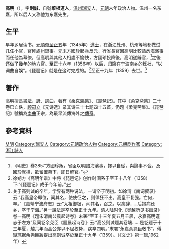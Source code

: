 '''高明'''（{{bd|1305年||1359年||G}}），字'''則誠'''，自號'''菜根道人'''，[[溫州|溫州]][[瑞安|瑞安]]人，[[元朝|元朝]]末年政治人物。温州一名东嘉，所以后人又称他为东嘉先生。

== 生平 ==
早年乡居读书。[[元順帝|元順帝]][[至正|至正]]五年（1345年）[[進士|進士]]，在浙江处州、杭州等地都做过几任小官，官拜[[處州|處州]]錄事。元末[[方國珍|方國珍]]起兵反元，行省長官因高明比較熟悉海濱事而任他為幕僚，但高明與其他人相處不愉快，方國珍投降後，高明遂辭官，<ref>《明史》卷285:“方國珍叛，省臣以明諳海濱事，擇以自從，與論事不合。及國珍就撫，欲留置幕下，即日解官。”</ref>之後还做了幾年的地方官。至正十六年（1356年）以后，归隐在宁波南乡的栎社，“以词曲自娱”。《琵琶记》就是在这时完成的。<ref>徐朔方《高明年谱》中将《琵琶记》创作时间系于至正十八年（1358）下:“《琵琶记》成于今年前。”</ref>至正十九年（1359）去世。<ref>关于高则诚的卒年，学界有两种说法，一谓卒于明初。如徐渭《南词叙录》云:“我高皇帝即位，闻其名，使使征之，则佯狂不出。高皇不复强。亡何，卒。”《嘉靖宁波府志》云:“太祖御极，闻其名，召之。以疾辞……后抱病还乡，卒于宁海。”另一說法是卒於至正十九年。清人陆时化《吴越所见书画录》卷一高明《题宋渭南公晨起诗卷》末署“至正十三年夏五月壬辰，永嘉高明谨志于左方”及同卷余尧臣《题晨起诗卷》云:“高公则诚题其卷端……是卷题于十三年夏，越六年而高公亦以不屈权势，病卒四明。”末署“永嘉余尧臣敬书”。傅璇琮据余尧臣跋提出高则诚卒於至正十九年（1359）。（《文史》第一辑,1962年）</ref>

== 著作 ==
高明擅長[[書法|書法]]、[[詩|詩]]、[[詞曲|詞曲]]，著有《[[柔克齋集|柔克齋集]]》、《[[琵琶記|琵琶記]]》。其中《柔克斋集》二十卷已亡佚，[[顾嗣立|顾嗣立]]《元诗选》录其诗三十七题四十五首，仍题《柔克斋集》。《琵琶記》號稱為[[南曲|南曲]]正宗，為最早流傳海外之[[傳奇|傳奇]]。

== 參考資料 ==
{{reflist}}
{{wikisource author|高明}}

{{至正五年乙酉科廷試金榜}}

{{Authority control}}
{{DEFAULTSORT:Gao高}}
[[Category:高姓|M明]]
[[Category:瑞安人|Category:瑞安人]]
[[Category:元朝政治人物|Category:元朝政治人物]]
[[Category:元朝剧作家|Category:元朝剧作家]]
[[Category:浙江詩人|Category:浙江詩人]]
